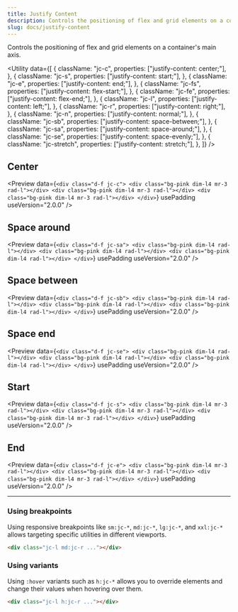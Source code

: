 ```yaml
---
title: Justify Content
description: Controls the positioning of flex and grid elements on a container's main axis.
slug: docs/justify-content
---
```


Controls the positioning of flex and grid elements on a container's main axis.

<Utility
  data={[
    {
      className: "jc-c",
      properties: ["justify-content: center;"],
    },
    {
      className: "jc-s",
      properties: ["justify-content: start;"],
    },
    {
      className: "jc-e",
      properties: ["justify-content: end;"],
    },
    {
      className: "jc-fs",
      properties: ["justify-content: flex-start;"],
    },
    {
      className: "jc-fe",
      properties: ["justify-content: flex-end;"],
    },
    {
      className: "jc-l",
      properties: ["justify-content: left;"],
    },
    {
      className: "jc-r",
      properties: ["justify-content: right;"],
    },
    {
      className: "jc-n",
      properties: ["justify-content: normal;"],
    },
    {
      className: "jc-sb",
      properties: ["justify-content: space-between;"],
    },
    {
      className: "jc-sa",
      properties: ["justify-content: space-around;"],
    },
    {
      className: "jc-se",
      properties: ["justify-content: space-evenly;"],
    },
    {
      className: "jc-stretch",
      properties: ["justify-content: stretch;"],
    },
  ]}
/>

## Center

<Preview
  data={`<div class="d-f jc-c">
      <div class="bg-pink dim-l4 mr-3 rad-l"></div>
      <div class="bg-pink dim-l4 mr-3 rad-l"></div>
      <div class="bg-pink dim-l4 mr-3 rad-l"></div>
    </div>`}
  usePadding
  useVersion="2.0.0"
/>

## Space around

<Preview
  data={`<div class="d-f jc-sa">
      <div class="bg-pink dim-l4 rad-l"></div>
      <div class="bg-pink dim-l4 rad-l"></div>
      <div class="bg-pink dim-l4 rad-l"></div>
    </div>`}
  usePadding
  useVersion="2.0.0"
/>

## Space between

<Preview
  data={`<div class="d-f jc-sb">
      <div class="bg-pink dim-l4 rad-l"></div>
      <div class="bg-pink dim-l4 rad-l"></div>
      <div class="bg-pink dim-l4 rad-l"></div>
    </div>`}
  usePadding
  useVersion="2.0.0"
/>

## Space end

<Preview
  data={`<div class="d-f jc-se">
      <div class="bg-pink dim-l4 rad-l"></div>
      <div class="bg-pink dim-l4 rad-l"></div>
      <div class="bg-pink dim-l4 rad-l"></div>
    </div>`}
  usePadding
  useVersion="2.0.0"
/>

## Start

<Preview
  data={`<div class="d-f jc-s">
      <div class="bg-pink dim-l4 mr-3 rad-l"></div>
      <div class="bg-pink dim-l4 mr-3 rad-l"></div>
      <div class="bg-pink dim-l4 mr-3 rad-l"></div>
    </div>`}
  usePadding
  useVersion="2.0.0"
/>

## End

<Preview
  data={`<div class="d-f jc-e">
      <div class="bg-pink dim-l4 mr-3 rad-l"></div>
      <div class="bg-pink dim-l4 mr-3 rad-l"></div>
      <div class="bg-pink dim-l4 mr-3 rad-l"></div>
    </div>`}
  usePadding
  useVersion="2.0.0"
/>

---

### Using breakpoints

Using responsive breakpoints like `sm:jc-*`, `md:jc-*`, `lg:jc-*`, and `xxl:jc-*` allows targeting specific utilities in different viewports.

```html "md:jc-r"
<div class="jc-l md:jc-r ..."></div>
```

### Using variants

Using `:hover` variants such as `h:jc-*` allows you to override elements and change their values when hovering over them.

```html "h:jc-r"
<div class="jc-l h:jc-r ..."></div>
```
